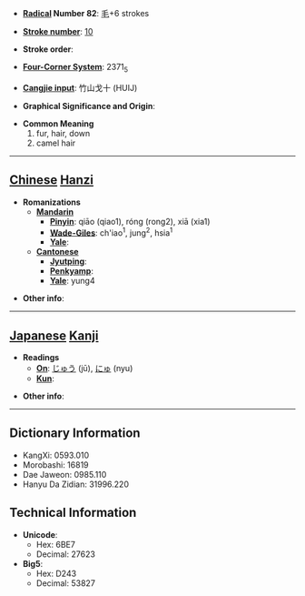 * '''[[Wiktionary:Chinese radical index| Radical]] Number 82''': [[Wiktionary:Chinese radical index 毛|毛]]+6 strokes

* '''[[Wiktionary:Chinese total strokes index|Stroke number]]''': [[Wiktionary:Chinese total strokes index 10|10]]

* '''Stroke order''': 

* '''[[Wiktionary:Chinese four corner index|Four-Corner System]]''': 2371<sub>5</sub>

* '''[[Wiktionary:Chinese Cangjie index|Cangjie input]]''': 竹山戈十 (HUIJ)

* '''Graphical Significance and Origin''': 

* '''Common Meaning'''
*#fur, hair, down
*# camel hair


----

== [[Chinese]] [[Hanzi]] ==

* '''Romanizations'''
** '''[[Mandarin]]'''
*** '''[[Pinyin]]''': qiāo (qiao1), róng (rong2), xiā (xia1)
*** '''[[Wade-Giles]]''': ch'iao<sup>1</sup>, jung<sup>2</sup>, hsia<sup>1</sup>
*** '''[[Yale]]''': 
** '''[[Cantonese]]'''
*** '''[[Jyutping]]''':
*** '''[[Penkyamp]]''': 
*** '''[[Yale]]''': yung4

* '''Other info''': 

----

== [[Japanese]] [[Kanji]] ==

* '''Readings'''
** '''[[On]]''': [[じゅう]] (jū), [[にゅ]] (nyu)
** '''[[Kun]]''': 

* '''Other info''':  

----

== Dictionary Information ==

* KangXi: 0593.010
* Morobashi: 16819
* Dae Jaweon: 0985.110
* Hanyu Da Zidian: 31996.220

== Technical Information ==

* '''Unicode''':
** Hex: 6BE7
** Decimal: 27623
* '''Big5''':
** Hex: D243
** Decimal: 53827